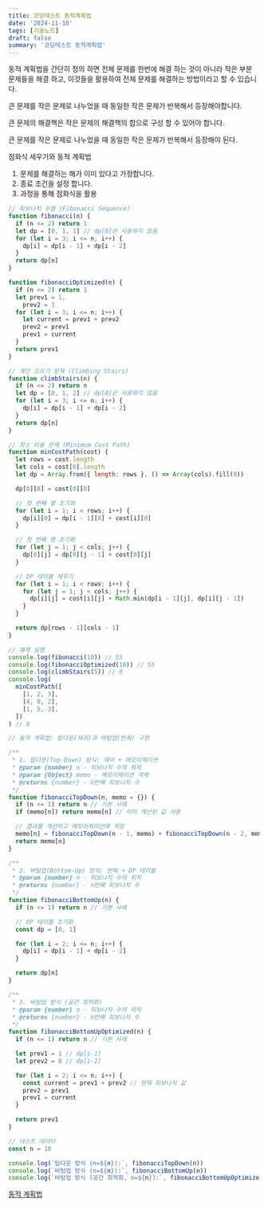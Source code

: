 ```yaml
---
title: 코딩테스트 동적계획법
date: '2024-11-10'
tags: [기술노트]
draft: false
summary: '코딩테스트 동적계획법'
---
```


동적 계획법을 간단히 정의 하면 전체 문제를 한번에 해결 하는 것이 아니라 작은 부분 문제들을 해결 하고, 이것들을 활용하여 전체 문제를 해결하는 방법이라고 할 수 있습니다.

큰 문제를 작은 문제로 나누었을 때 동일한 작은 문제가 반복해서 등장해야합니다.

큰 문제의 해결책은 작은 문제의 해결책의 합으로 구성 할 수 있어야 합니다.

큰 문제를 작은 문제로 나누었을 때 동일한 작은 문제가 반복해서 등장해야 된다.

점화식 세우기와 동적 계획법

1. 문제를 해결하는 해가 이미 있다고 가정합니다.
2. 종료 조건을 설정 합니다.
3. 과정을 통해 점화식을 활용

```jsx
// 피보나치 수열 (Fibonacci Sequence)
function fibonacci(n) {
  if (n <= 2) return 1
  let dp = [0, 1, 1] // dp[0]은 사용하지 않음
  for (let i = 3; i <= n; i++) {
    dp[i] = dp[i - 1] + dp[i - 2]
  }
  return dp[n]
}

function fibonacciOptimized(n) {
  if (n <= 2) return 1
  let prev1 = 1,
    prev2 = 1
  for (let i = 3; i <= n; i++) {
    let current = prev1 + prev2
    prev2 = prev1
    prev1 = current
  }
  return prev1
}

// 계단 오르기 문제 (Climbing Stairs)
function climbStairs(n) {
  if (n <= 2) return n
  let dp = [0, 1, 2] // dp[0]은 사용하지 않음
  for (let i = 3; i <= n; i++) {
    dp[i] = dp[i - 1] + dp[i - 2]
  }
  return dp[n]
}

// 최소 비용 문제 (Minimum Cost Path)
function minCostPath(cost) {
  let rows = cost.length
  let cols = cost[0].length
  let dp = Array.from({ length: rows }, () => Array(cols).fill(0))

  dp[0][0] = cost[0][0]

  // 첫 번째 열 초기화
  for (let i = 1; i < rows; i++) {
    dp[i][0] = dp[i - 1][0] + cost[i][0]
  }

  // 첫 번째 행 초기화
  for (let j = 1; j < cols; j++) {
    dp[0][j] = dp[0][j - 1] + cost[0][j]
  }

  // DP 테이블 채우기
  for (let i = 1; i < rows; i++) {
    for (let j = 1; j < cols; j++) {
      dp[i][j] = cost[i][j] + Math.min(dp[i - 1][j], dp[i][j - 1])
    }
  }

  return dp[rows - 1][cols - 1]
}

// 예제 실행
console.log(fibonacci(10)) // 55
console.log(fibonacciOptimized(10)) // 55
console.log(climbStairs(5)) // 8
console.log(
  minCostPath([
    [1, 2, 3],
    [4, 8, 2],
    [1, 5, 3],
  ])
) // 8

// 동적 계획법: 탑다운(재귀)과 바텀업(반복) 구현

/**
 * 1. 탑다운(Top-Down) 방식: 재귀 + 메모이제이션
 * @param {number} n - 피보나치 수의 위치
 * @param {Object} memo - 메모이제이션 객체
 * @returns {number} - n번째 피보나치 수
 */
function fibonacciTopDown(n, memo = {}) {
  if (n <= 1) return n // 기본 사례
  if (memo[n]) return memo[n] // 이미 계산된 값 사용

  // 결과를 계산하고 메모이제이션에 저장
  memo[n] = fibonacciTopDown(n - 1, memo) + fibonacciTopDown(n - 2, memo)
  return memo[n]
}

/**
 * 2. 바텀업(Bottom-Up) 방식: 반복 + DP 테이블
 * @param {number} n - 피보나치 수의 위치
 * @returns {number} - n번째 피보나치 수
 */
function fibonacciBottomUp(n) {
  if (n <= 1) return n // 기본 사례

  // DP 테이블 초기화
  const dp = [0, 1]

  for (let i = 2; i <= n; i++) {
    dp[i] = dp[i - 1] + dp[i - 2]
  }

  return dp[n]
}

/**
 * 3. 바텀업 방식 (공간 최적화)
 * @param {number} n - 피보나치 수의 위치
 * @returns {number} - n번째 피보나치 수
 */
function fibonacciBottomUpOptimized(n) {
  if (n <= 1) return n // 기본 사례

  let prev1 = 1 // dp[i-1]
  let prev2 = 0 // dp[i-2]

  for (let i = 2; i <= n; i++) {
    const current = prev1 + prev2 // 현재 피보나치 값
    prev2 = prev1
    prev1 = current
  }

  return prev1
}

// 테스트 데이터
const n = 10

console.log(`탑다운 방식 (n=${n}):`, fibonacciTopDown(n))
console.log(`바텀업 방식 (n=${n}):`, fibonacciBottomUp(n))
console.log(`바텀업 방식 (공간 최적화, n=${n}):`, fibonacciBottomUpOptimized(n))
```

[동적 계획법](https://www.notion.so/17a4843169a98029ac43f088ce694350?pvs=21)
